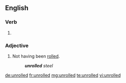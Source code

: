 ==English==

===Verb===
{{head|en}}

# {{en-past of|unroll}}

===Adjective===
{{en-adj|-}}

# Not having been [[roll]]ed.
#: '''''unrolled''' steel''

[[de:unrolled]]
[[fr:unrolled]]
[[mg:unrolled]]
[[te:unrolled]]
[[vi:unrolled]]